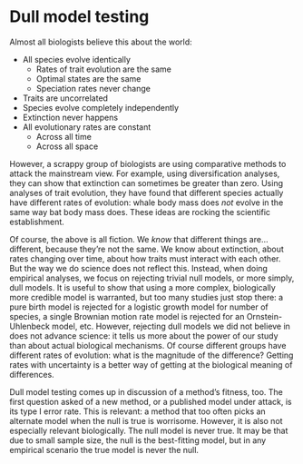 # Dull model testing

Almost all biologists believe this about the world:

* All species evolve identically
  * Rates of trait evolution are the same
  * Optimal states are the same
  * Speciation rates never change
* Traits are uncorrelated
* Species evolve completely independently
* Extinction never happens
* All evolutionary rates are constant 
    * Across all time
    * Across all space
    
However, a scrappy group of biologists are using comparative methods to attack the mainstream view. For example, using diversification analyses, they can show that extinction can sometimes be greater than zero. Using analyses of trait evolution, they have found that different species actually have different rates of evolution: whale body mass does *not* evolve in the same way bat body mass does. These ideas are rocking the scientific establishment.

Of course, the above is all fiction. We *know* that different things are... different, because they're not the same. We know about extinction, about rates changing over time, about how traits must interact with each other. But the way we do science does not reflect this. Instead, when doing empirical analyses, we focus on rejecting trivial null models, or more simply, dull models. It is useful to show that using a more complex, biologically more credible model is warranted, but too many studies just stop there: a pure birth model is rejected for a logistic growth model for number of species, a single Brownian motion rate model is rejected for an Ornstein-Uhlenbeck model, etc. However, rejecting dull models we did not believe in does not advance science: it tells us more about the power of our study than about actual biological mechanisms. Of course different groups have different rates of evolution: what is the magnitude of the difference? Getting rates with uncertainty is a better way of getting at the biological meaning of differences.

Dull model testing comes up in discussion of a method's fitness, too. The first question asked of a new method, or a published model under attack, is its type I error rate. This is relevant: a method that too often picks an alternate model when the null is true is worrisome. However, it is also not especially relevant biologically. The null model is never true. It may be that due to small sample size, the null is the best-fitting model, but in any empirical scenario the true model is never the null. 
